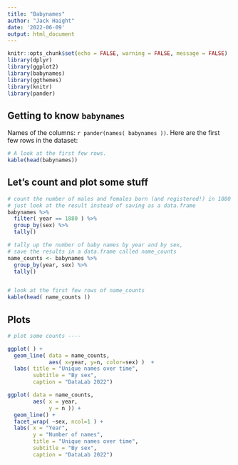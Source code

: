 ```yaml
---
title: "Babynames"
author: "Jack Haight"
date: '2022-06-09'
output: html_document
---
```


```r
knitr::opts_chunk$set(echo = FALSE, warning = FALSE, message = FALSE)
library(dplyr)
library(ggplot2)
library(babynames)
library(ggthemes)
library(knitr)
library(pander)


```



## Getting to know `babynames`


Names of the columns: `r pander(names( babynames ))`. 
Here are the first few rows in the dataset:

```r
# A look at the first few rows.
kable(head(babynames))
```

## Let's count and plot some stuff


```r
# count the number of males and females born (and registered!) in 1880 ;
# just look at the result instead of saving as a data.frame
babynames %>% 
  filter( year == 1880 ) %>%
  group_by(sex) %>%
  tally() 

# tally up the number of baby names by year and by sex, 
# save the results in a data.frame called name_counts
name_counts <- babynames %>%
  group_by(year, sex) %>%
  tally() 


# look at the first few rows of name_counts
kable(head( name_counts ))
```


## Plots

```r
# plot some counts ----

ggplot( ) +
  geom_line( data = name_counts, 
             aes( x=year, y=n, color=sex) )  +
  labs( title = "Unique names over time",
        subtitle = "By sex",
        caption = "DataLab 2022")

ggplot( data = name_counts, 
        aes( x = year, 
             y = n )) +
  geom_line() +
  facet_wrap( ~sex, ncol=1 ) +
  labs( x = "Year",
        y = "Number of names",
        title = "Unique names over time",
        subtitle = "By sex", 
        caption = "DataLab 2022")
```











